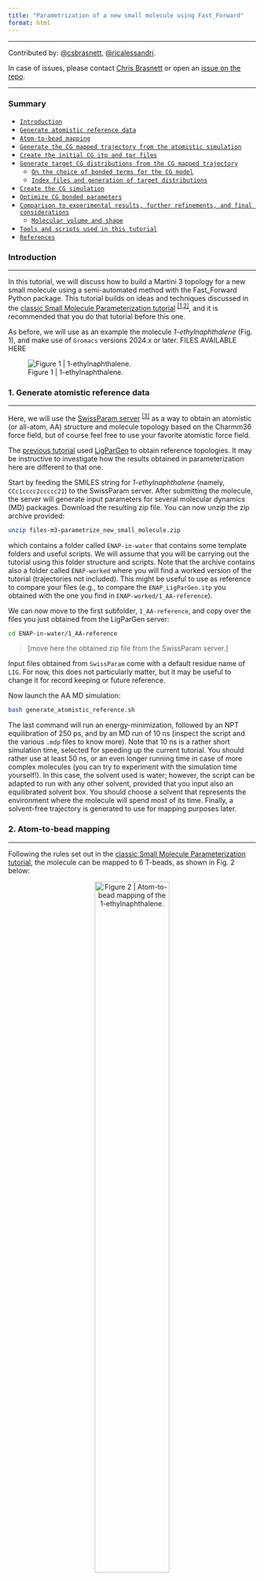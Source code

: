 ```yaml
---
title: "Parametrization of a new small molecule using Fast_Forward"
format: html
---
```


<hr>
Contributed by: <a href="https://github.com/csbrasnett">@csbrasnett</a>, <a href="https://github.com/ricalessandri">@ricalessandri</a>.

In case of issues, please contact [Chris Brasnett](c.s.brasnett@rug.nl) or open an [issue on the repo](https://github.com/Martini-Force-Field-Initiative/Martini-Force-Field-Initiative.github.io/issues).
<hr>

### Summary
- [`Introduction`](#introduction)
- [`Generate atomistic reference data`](#generate-atomistic-reference-data)
- [`Atom-to-bead mapping`](#atom-to-bead-mapping)
- [`Generate the CG mapped trajectory from the atomistic simulation`](#generate-the-cg-mapped-trajectory-from-the-atomistic-simulation)
- [`Create the initial CG itp and tpr files`](#create-the-initial-cg-itp-and-tpr-files)
- [`Generate target CG distributions from the CG mapped trajectory`](#generate-target-cg-distributions-from-the-cg-mapped-trajectory)
    - [`On the choice of bonded terms for the CG model`](#on-the-choice-of-bonded-terms-for-the-cg-model)
    - [`Index files and generation of target distributions`](#index-files-and-generation-of-target-distributions)
- [`Create the CG simulation`](#create-the-cg-simulation)
- [`Optimize CG bonded parameters`](#optimize-cg-bonded-parameters)
- [`Comparison to experimental results, further refinements, and final considerations`](#comparison-to-experimental-results-further-refinements-and-final-considerations)
   - [`Molecular volume and shape`](#molecular-volume-and-shape)
- [`Tools and scripts used in this tutorial`](#tools-and-scripts-used-in-this-tutorial)
- [`References`](#references)

### Introduction
<hr>

In this tutorial, we will discuss how to build a Martini 3 topology for a new small molecule using a semi-automated method with the Fast_Forward Python package. This tutorial builds on ideas and techniques discussed in the [classic Small Molecule Parameterization tutorial](../Small_Molecule_Parametrization/index.qmd) <sup>[[1,2]](#references)</sup>, and it is recommended that you do that tutorial before this one.


As before, we will use as an example the molecule *1-ethylnaphthalene* (Fig. 1), and make use of `Gromacs` versions 2024.x or later. FILES AVAILABLE HERE


![Figure 1 | 1-ethylnaphthalene.](../Small_Molecule_Parametrization/fig1.png)

### 1. Generate atomistic reference data
<hr>


Here, we will use the [SwissParam server](https://swissparam.ch/) <sup>[[3]](#references)</sup> as a way to obtain an atomistic (or all-atom, AA) structure and molecule topology based on the Charmm36 force field, but of course feel free to use your favorite atomistic force field.

:::{.callout-tip}
The [previous tutorial](../Small_Molecule_Parametrization/index.qmd) used [LigParGen](https://zarbi.chem.yale.edu/ligpargen/) to obtain reference topologies. It may be instructive to investigate how the results obtained in parameterization here are different to that one.
:::

Start by feeding the SMILES string for *1-ethylnaphthalene* (namely, `CCc1cccc2ccccc21`) to the SwissParam server. After submitting the molecule, the server will generate input parameters for several molecular dynamics (MD) packages. Download the resulting zip file. You can now unzip the zip archive provided:

``` bash
unzip files-m3-parametrize_new_small_molecule.zip
```

which contains a folder called `ENAP-in-water` that contains some template folders and useful scripts. We will assume that you will be carrying out the tutorial using this folder structure and scripts. Note that the archive contains also a folder called `ENAP-worked` where you will find a worked version of the tutorial (trajectories not included). This might be useful to use as reference to compare your files (e.g., to compare the `ENAP_LigParGen.itp` you obtained with the one you find in `ENAP-worked/1_AA-reference`).

We can now move to the first subfolder, `1_AA-reference`, and copy over the files you just obtained from the LigParGen server:

``` bash
cd ENAP-in-water/1_AA-reference
```
> [move here the obtained zip file from the SwissParam server.]

Input files obtained from `SwissParam` come with a default residue name of `LIG`. For now, this does not particularly matter, but it may be useful to change it for record keeping or future reference.

Now launch the AA MD simulation:

``` bash
bash generate_atomistic_reference.sh
```

The last command will run an energy-minimization, followed by an NPT equilibration of 250 ps, and by an MD run of 10 ns (inspect the script and the various `.mdp` files to know more). Note that 10 ns is a rather short simulation time, selected for speeding up the current tutorial. You should rather use at least 50 ns, or an even longer running time in case of more complex molecules (you can try to experiment with the simulation time yourself!). In this case, the solvent used is water; however, the script can be adapted to run with any other solvent, provided that you input also an equilibrated solvent box. You should choose a solvent that represents the environment where the molecule will spend most of its time. Finally, a solvent-free trajectory is generated to use for mapping purposes later.

### 2. Atom-to-bead mapping
<hr>

Following the rules set out in the [classic Small Molecule Parameterization tutorial](../Small_Molecule_Parametrization/index.qmd), the molecule can be mapped to 6 T-beads, as shown in Fig. 2 below:

<!-- insert figure with html to modify width -->
<figure>
    <center>
    <img src="../Small_Molecule_Parametrization/fig2.png" alt="Figure 2 | Atom-to-bead mapping of the 1-ethylnaphthalene." style="width:60%">
    <figcaption>Figure 2 | Atom-to-bead mapping of the 1-ethylnaphthalene.</figcaption>
    </center>
</figure>


### 3. Generate the CG mapped trajectory from the atomistic simulation
<hr>

Using the mapping you just created, you will now transform the simulation you did at [section 1](#generate-atomistic-reference-data) to CG resolution using a file in the `.map` format.

The [CGbuilder tool](https://jbarnoud.github.io/cgbuilder/) can generate such a file, as it did with the index-based approach in the previous tutorial <sup>[[4]](#references)</sup>. Load the `lig.gro` generated in the previous step, and assign each of the atoms to its corresponding bead in the viewer.

You can now try to map the trajectory using a `.map` file from `CGBuilder`. Once done, download the `cgbuilder.map` file that `CGbuilder` creates to the `2_mapping` folder.

``` bash
cd ../2_mapping/
```
> download cgbuilder.map and move it to the current folder, i.e., '2_mapping'

The header of `CGbuilder` .map files doesn’t quite align with what we exactly need for `fast_forward`. Make sure the first two lines of the file read as:

``` bash
[ molecule ]
LIG ENAP
```

These lines define the name of the molecule at atomistic (`LIG`) and CG (`ENAP`) resolution.

You can now run the script:

``` bash
bash 2_mapping.sh
```

which will:

 1. Make a python virtual environment and install the fast forward package in it.
 2. Use the `ff_map` program of `fast_forward` to map the ligand-only trajectory generated in the previous step.

Note that running `ff_map` on a trajectory file automatically generates both the mapped trajectory and a single initial frame. Note in the `mapped.gro` file generated the residue name is now `ENAP`, having been defined in the `.map` file above.

### 4. Generating an initial CG topology
<hr>

As before, the first goal of parameterisation is to match the bonded parameters at the CG level to the ones mapped from our atomistic simulation. Using the same bonded network as [before](../Small_Molecule_Parametrization/index.qmd#generate-target-cg-distributions-from-the-cg-mapped-trajectory), generate an initial topology (i.e. `ENAP_initial.itp`) file for the molecule containing directives for `atoms`, `bonds`, `dihedrals`, `virtual_sitesn`, and `exclusions`.

### 4.1 Using fast_forward to generate initial parameters

One of the powerful features of fast_forward is the `ff_inter` (interactions) program, which can generate best guess parameters for a CG topology file from an initial input topology and a mapped trajectory.

The initial input topology can be readily adapted from the file that we’ve just generated. Two additional considerations are:

 1. All interactions (*bonds*, *angles*, *dihedrals*, etc) need to be annotated with an interaction group name
 2. Bonds may be left as bonds only, `ff_inter` will automatically convert high force constants to constraints.


The first interactions directive of the file can then look something like this:

``` bash
[bonds]
; i j funct length kb
 1 2 1 0.300 5000 ; C1_R1
 1 4 1 0.300 5000 ; C1_R4
 2 3 1 0.300 5000 ; R2_R3
…
[ dihedrals ]
; i j k l func ref.angle force_const
 1 3 6 5 2 0 10 ; C1_R3_R6_R5
…
```
Note as well that the initial guesses here are completely arbitrary. Any interaction will be analysed *ab initio* with new parameters calculated.

To run `ff_inter` we also need a reference `.tpr` file for the molecule on its own:

``` bash
gmx grompp -f initial.mdp -p topol.top -c ../2_mapping/mapped.gro -o mapped.tpr -maxwarn 1
```

The `ff_inter` program can then be invoked with the following command:

``` bash
ff_inter -f ../2_mapping/mapped.xtc -s mapped.tpr -i ENAP_initial.itp -dists -plots -itp-only
```

Here, the mapped trajectory and associated topology (`mapped.xtc` and `mapped.tpr` respectively) are analysed using the interactions notated in the input molecule topology file (`ENAP_initial.itp`). Using the `-dists` flag writes out time series and histogram data for each of the interactions. The histograms are all also plotted in a figure using the `-plots` flag: a file called `distribution_plots.png` is written. For each interaction, the histogram of the interaction data is plotted along with the fit the program has made. Finally, the `-itp-only` flag indicates that strictly *only* the interactions notated in the input file should be determined. Otherwise, `ff_inter` will attempt to generate all possible angles and dihedrals for the molecule from its bonded structure, a feature of the program which may be useful for slightly larger or more flexible molecules.

The program will generate a new itp file based on the molecule name (i.e. `ENAP.itp`). Compare the input and the output file. The output file should now contain both bonds and constraints, with some bonds separated by an `#ifdef` statement for energy minimisation purposes, and written in the constraints directive with the inverse statement. The bond lengths and force constants should now be more ‘optimised’ for an initial simulation, with respect to the distributions calculated and shown in the figure generated.


### 5. Create the CG simulation
<hr>


We can now finalize the first take on the CG model, `ENAP_take1.itp`, where we can use the info contained in the `data_bonds.txt` and `data_dihedrals.txt` files to come up with better guesses for the bonded parameters:

``` bash
cd ../4_CG_sim
```
``` bash
cp ../3_initial_CG/ENAP.itp .
```
``` bash
bash run_CG.sh
```

where the command will run an energy-minimization, followed by an NPT equilibration, and by an MD run of 100 ns (inspect the script and the various `.mdp` files to know more) for the Martini system in water. Finally, a ligand-only trajectory and topology are generated for comparison to the mapped ones made earlier.

### 6. Optimize CG bonded parameters
<hr>

You can now compare the simulated distributions to the reference ones using the final program of the fast_forward package, `ff_assess`. Use the following command:

``` bash
ff_assess -f prod/lig_CG.xtc -s prod/lig_CG.tpr -i ENAP.itp -d ../3_initial_CG/ -plots
```

The `ff_assess` program simply uses the annotated topology of the molecule to calculate the interactions actually obtained during the CG simulation, and plots them against the reference distributions previously generated by `ff_inter` (given in a file path to the `-d` flag). Finally, a score is generated using the [Hellinger distance](https://en.wikipedia.org/wiki/Hellinger_distance) comparing the simulated and mapped distributions.

The plot produced should look like this:

<!-- insert figure with html to modify width -->
<figure>
    <center>
    <img src="fig1.png" alt="Figure 3 | CG simulation vs. mapped bonded distributions." style="width:100%">
    <figcaption>Figure 3 | CG simulation vs. mapped bonded distributions.</figcaption>
    </center>
</figure>
The agreement is very good, noted from both the figure above and also the report of the distribution distance scores generated.

Note that the bimodality of the distributions of the first two dihedrals cannot be captured by the CG model. However, the size of the CG distribution will seemingly capture the two AA configurations into the single CG configuration. If the agreement is not satisfactory at the first iteration - which is likely to happen - you should play with the equilibrium value and force constants in the CG `.itp` and iterate till satisfactory agreement is achieved.

### 7. Comparison to experimental results, further refinements, and final considerations
<hr>

As [before](../Small_Molecule_Parametrization/index.qmd#comparison-to-experimental-results-further-refinements-and-final-considerations) it is imperative that any newly parameterised molecule for the Martini force field is validated against as many references as possible.


#### 7.1 Molecular volume and shape
<hr>

To automate the creation of a vdwradii.dat for a CG molecule, a small Python script, `make_cg_sasa_file.py` is provided with this tutorial to automate the process. Otherwise, the steps and scripts [from the previous tutorial](../Small_Molecule_Parametrization/index.qmd#molecular-volume-and-shape) can be followed again.


#### 7.2 Final considerations
<hr>

This tutorial builds on the [Classic Small Molecule Parameterization tutorial](../Small_Molecule_Parametrization/index.qmd) using the Fast_Forward package to provide partial automation of some processes. From here, it may be a good idea to explore some of the other features of the package, particularly the `ff_inter` program, to aid with parameterization of other small molecules from scratch.


### Tools and scripts used in this tutorial
<hr>

- `GROMACS` ([http://www.gromacs.org/](http://www.gromacs.org/))

- `VMD` ([https://www.ks.uiuc.edu/Research/vmd/](https://www.ks.uiuc.edu/Research/vmd/))

- `Fast_Forward` ([https://github.com/fgrunewald/fast_forward/tree/main/fast_forward](https://github.com/fgrunewald/fast_forward/tree/main/fast_forward))

### References
<hr>

[1] P.C.T. Souza, et al., [*Nat. Methods* **2021**, *18*, 382–388](http://doi.org/10.1038/s41592-021-01098-3).

[2] R. Alessandri, et al., [*Adv. Theory Simul.* **2022**, *5*, 2100391.](https://doi.org/10.1002/adts.202100391).

[3] M. Bugnon M, et al., [*J. Chem. Inf. Model.* **2023**, *63*, 6469-75](https://doi.org/10.1021/acs.jcim.3c01053).


[4] J. Barnoud, https://github.com/jbarnoud/cgbuilder.

<hr>
